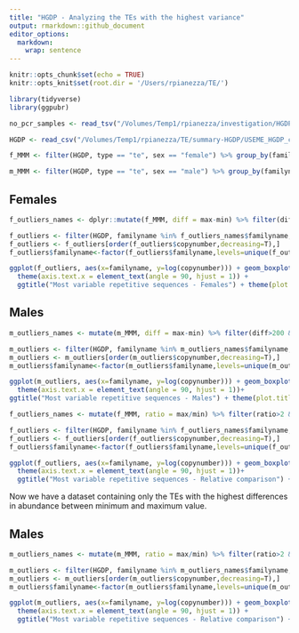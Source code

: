 ```yaml
---
title: "HGDP - Analyzing the TEs with the highest variance"
output: rmarkdown::github_document
editor_options: 
  markdown: 
    wrap: sentence
---
```


```r
knitr::opts_chunk$set(echo = TRUE)
knitr::opts_knit$set(root.dir = '/Users/rpianezza/TE/')
```


```r
library(tidyverse)
library(ggpubr)

no_pcr_samples <- read_tsv("/Volumes/Temp1/rpianezza/investigation/HGDP-no-PCR/HGDP-only-pcr-free-samples.tsv", col_names = ("ID"))

HGDP <- read_csv("/Volumes/Temp1/rpianezza/TE/summary-HGDP/USEME_HGDP_complete_reflib6.2_mq10_batchinfo_cutoff0.01.txt", col_names = c("ID","pop","sex","country","type","familyname","length","reads","copynumber","batch"), skip=1) %>% type_convert() %>% filter(ID %in% no_pcr_samples$ID)
```

```r
f_MMM <- filter(HGDP, type == "te", sex == "female") %>% group_by(familyname) %>% dplyr::summarise(min = min(copynumber), mean = mean(copynumber), max = max(copynumber))

m_MMM <- filter(HGDP, type == "te", sex == "male") %>% group_by(familyname) %>% dplyr::summarise(min = min(copynumber), mean = mean(copynumber), max = max(copynumber))
```

## Females

```r
f_outliers_names <- dplyr::mutate(f_MMM, diff = max-min) %>% filter(diff>200 & diff<Inf)

f_outliers <- filter(HGDP, familyname %in% f_outliers_names$familyname, type == "te", sex == "female")
f_outliers <- f_outliers[order(f_outliers$copynumber,decreasing=T),]
f_outliers$familyname<-factor(f_outliers$familyname,levels=unique(f_outliers$familyname))

ggplot(f_outliers, aes(x=familyname, y=log(copynumber))) + geom_boxplot(notch=F) +
  theme(axis.text.x = element_text(angle = 90, hjust = 1)) +
  ggtitle("Most variable repetitive sequences - Females") + theme(plot.title = element_text(hjust = 0.5))
```

## Males

```r
m_outliers_names <- mutate(m_MMM, diff = max-min) %>% filter(diff>200 & diff<Inf)

m_outliers <- filter(HGDP, familyname %in% m_outliers_names$familyname, type == "te", sex == "male")
m_outliers <- m_outliers[order(m_outliers$copynumber,decreasing=T),]
m_outliers$familyname<-factor(m_outliers$familyname,levels=unique(m_outliers$familyname))

ggplot(m_outliers, aes(x=familyname, y=log(copynumber))) + geom_boxplot(notch=F) +
  theme(axis.text.x = element_text(angle = 90, hjust = 1))+
ggtitle("Most variable repetitive sequences - Males") + theme(plot.title = element_text(hjust = 0.5))
```

```r
f_outliers_names <- mutate(f_MMM, ratio = max/min) %>% filter(ratio>2 & ratio<Inf & max>1.5)

f_outliers <- filter(HGDP, familyname %in% f_outliers_names$familyname, type == "te", sex == "female")
f_outliers <- f_outliers[order(f_outliers$copynumber,decreasing=T),]
f_outliers$familyname<-factor(f_outliers$familyname,levels=unique(f_outliers$familyname))

ggplot(f_outliers, aes(x=familyname, y=log(copynumber))) + geom_boxplot(notch=F) +
  theme(axis.text.x = element_text(angle = 90, hjust = 1))+
  ggtitle("Most variable repetitive sequences - Relative comparison") + theme(plot.title = element_text(hjust = 0.5))
```

Now we have a dataset containing only the TEs with the highest differences in abundance between minimum and maximum value.

## Males

```r
m_outliers_names <- mutate(m_MMM, ratio = max/min) %>% filter(ratio>2 & ratio<Inf & max>1.5)

m_outliers <- filter(HGDP, familyname %in% m_outliers_names$familyname, type == "te", sex == "male")
m_outliers <- m_outliers[order(m_outliers$copynumber,decreasing=T),]
m_outliers$familyname<-factor(m_outliers$familyname,levels=unique(m_outliers$familyname))

ggplot(m_outliers, aes(x=familyname, y=log(copynumber))) + geom_boxplot(notch=F) +
  theme(axis.text.x = element_text(angle = 90, hjust = 1)) +
  ggtitle("Most variable repetitive sequences - Relative comparison") + theme(plot.title = element_text(hjust = 0.5))
```
